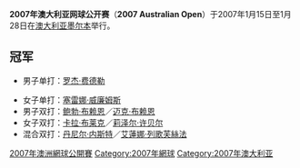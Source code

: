'''2007年澳大利亚网球公开赛'''（'''2007 Australian Open'''）于2007年1月15日至1月28日在[[澳大利亚|澳大利亚]][[墨尔本|墨尔本]]举行。

== 冠军 ==
{{main|2007年澳洲網球公開賽男子單打比賽}}
*男子单打：[[罗杰·费德勒|罗杰·费德勒]]
{{main|2007年澳洲網球公開賽女子單打比賽}}
*女子单打：[[塞雷娜·威廉姆斯|塞雷娜·威廉姆斯]]
*男子双打：[[鲍勃·布赖恩|鲍勃·布赖恩]]／[[迈克·布赖恩|迈克·布赖恩]]
*女子双打：[[卡拉·布莱克|卡拉·布莱克]]／[[莉泽尔·许贝尔|莉泽尔·许贝尔]]
*混合双打：[[丹尼尔·内斯特|丹尼尔·内斯特]]／[[艾蓮娜·列歌芙絲法|艾蓮娜·列歌芙絲法]]

{{start box}}
{{succession box|[[2006年澳大利亚网球公开赛|2006年澳大利亚网球公开赛]]|[[2008年澳大利亚网球公开赛|2008年澳大利亚网球公开赛]]|[[澳大利亚网球公开赛|澳大利亚网球公开赛]]|2007年}}
{{succession box|[[2006年美国网球公开赛|2006年美国网球公开赛]]|[[2007年法国网球公开赛|2007年法国网球公开赛]]|[[网球大满贯|网球大满贯]]|2007年}}
{{end box}}
{{澳网列表}}

[[Category:2007年澳洲網球公開賽|]]
[[Category:2007年網球|Category:2007年網球]]
[[Category:2007年澳大利亚|Category:2007年澳大利亚]]